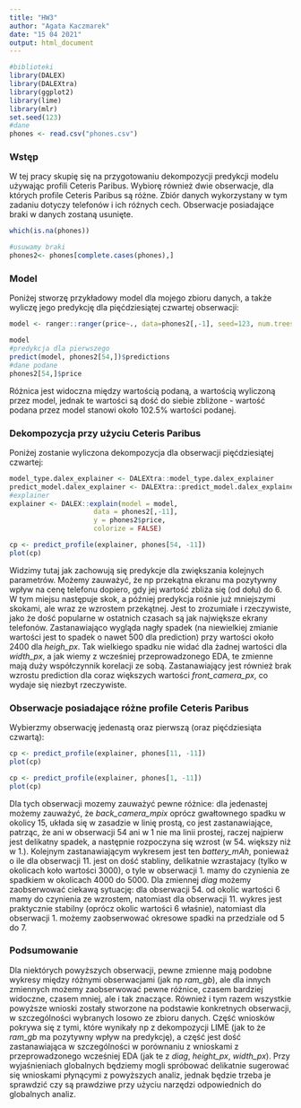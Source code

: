 ```yaml
---
title: "HW3"
author: "Agata Kaczmarek"
date: "15 04 2021"
output: html_document
---
```


```r
#biblioteki
library(DALEX)
library(DALEXtra)
library(ggplot2)
library(lime)
library(mlr)
set.seed(123)
#dane
phones <- read.csv("phones.csv")
```

### Wstęp
W tej pracy skupię się na przygotowaniu dekompozycji predykcji modelu używając profili Ceteris Paribus. Wybiorę również dwie obserwacje, dla których profile Ceteris Paribus są różne. Zbiór danych wykorzystany w tym zadaniu dotyczy telefonów i ich różnych cech. Obserwacje posiadające braki w danych zostaną usunięte.

```r
which(is.na(phones))

#usuwamy braki
phones2<- phones[complete.cases(phones),]  
```

### Model

Poniżej stworzę przykładowy model dla mojego zbioru danych, a także wyliczę jego predykcję dla pięćdziesiątej czwartej obserwacji:

```r
model <- ranger::ranger(price~., data=phones2[,-1], seed=123, num.trees = 50)

model
#predykcja dla pierwszego 
predict(model, phones2[54,])$predictions
#dane podane
phones2[54,]$price
```

Różnica jest widoczna między wartością podaną, a wartością wyliczoną przez model, jednak te wartości są dość do siebie zbliżone - wartość podana przez model stanowi około 102.5% wartości podanej.

### Dekompozycja przy użyciu Ceteris Paribus

Poniżej zostanie wyliczona dekompozycja dla obserwacji pięćdziesiątej czwartej:

```r
model_type.dalex_explainer <- DALEXtra::model_type.dalex_explainer
predict_model.dalex_explainer <- DALEXtra::predict_model.dalex_explainer
#explainer
explainer <- DALEX::explain(model = model,
                     data = phones2[,-11],
                     y = phones2$price,
                     colorize = FALSE)
```

```r
cp <- predict_profile(explainer, phones[54, -11])
plot(cp)
```

Widzimy tutaj jak zachowują się predykcje dla zwiększania kolejnych parametrów. Możemy zauważyć, że np przekątna ekranu ma pozytywny wpływ na cenę telefonu dopiero, gdy jej wartość zbliża się (od dołu) do 6. W tym miejsu następuje skok, a później predykcja rośnie już mniejszymi skokami, ale wraz ze wzrostem przekątnej. Jest to zrozumiałe i rzeczywiste, jako że dość popularne w ostatnich czasach są jak największe ekrany telefonów. Zastanawiająco wygląda nagły spadek (na niewielkiej zmianie wartości jest to spadek o nawet 500 dla prediction) przy wartości około 2400 dla *heigh_px*. Tak wielkiego spadku nie widać dla żadnej wartości dla *width_px*, a jak wiemy z wcześniej przeprowadzonego EDA, te zmienne mają duży współczynnik korelacji ze sobą. Zastanawiający jest również brak wzrostu prediction dla coraz większych wartości *front_camera_px*, co wydaje się niezbyt rzeczywiste.

### Obserwacje posiadające różne profile Ceteris Paribus

Wybierzmy obserwację jedenastą oraz pierwszą (oraz pięćdziesiąta czwartą):
 
```r
cp <- predict_profile(explainer, phones[11, -11])
plot(cp)
```
 
```r
cp <- predict_profile(explainer, phones[1, -11])
plot(cp)
```

Dla tych obserwacji mozemy zauważyć pewne różnice: dla jedenastej możemy zauważyć, że *back_camera_mpix* oprócz gwałtownego spadku w okolicy 15, układa się w zasadzie w linię prostą, co jest zastanawiające, patrząc, że ani w obserwacji 54 ani w 1 nie ma linii prostej, raczej najpierw jest delikatny spadek, a następnie rozpoczyna się wzrost (w 54. większy niż w 1.). Kolejnym zastanawiającym wykresem jest ten *battery_mAh*, ponieważ o ile dla obserwacji 11. jest on dość stabliny, delikatnie wzrastajacy (tylko w okolicach koło wartości 3000), o tyle w obserwacji 1. mamy do czynienia ze spadkiem w okolicach 4000 do 5000. Dla zmiennej *diag* możemy zaobserwować ciekawą sytuację: dla obserwacji 54. od okolic wartości 6 mamy do czynienia ze wzrostem, natomiast dla obserwacji 11. wykres jest praktycznie stabilny (oprócz okolic wartości 6 właśnie), natomiast dla obserwacji 1. możemy zaobserwować okresowe spadki na przedziale od 5 do 7.

### Podsumowanie

Dla niektórych powyższych obserwacji, pewne zmienne mają podobne wykresy między różnymi obserwacjami (jak np *ram_gb*), ale dla innych zmiennych możemy zaobserwować pewne różnice, czasem bardziej widoczne, czasem mniej, ale i tak znaczące. Również i tym razem wszystkie powyższe wnioski zostały stworzone na podstawie konkretnych obserwacji, w szczególności wybranych losowo ze zbioru danych. Część wniosków pokrywa się z tymi, które wynikały np z dekompozycji LIME (jak to że *ram_gb* ma pozytywny wpływ na predykcję), a część jest dość zastanawiająca w szczególności w porównaniu z wnioskami z przeprowadzonego wcześniej EDA (jak te z *diag*, *height_px*, *width_px*). Przy wyjaśnieniach globalnych będziemy mogli spróbować delikatnie sugerować się wnioskami płynącymi z powyższych analiz, jednak będzie trzeba je sprawdzić czy są prawdziwe przy użyciu narzędzi odpowiednich do globalnych analiz.